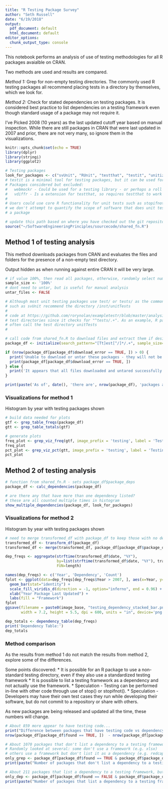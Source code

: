 ```yaml
---
title: "R Testing Package Survey"
author: "Seth Russell"
date: "6/19/2018"
output:
  pdf_document: default
  html_document: default
editor_options:
  chunk_output_type: console
---
```


This notebook performs an analysis of use of testing methodologies for all R packages avaialble on CRAN.

Two methods are used and results are compared.

*Method 1:* Grep for non-empty testing directories. The commonly used R testing packages all recommend placing tests in a directory by themselves, which we look for.

*Method 2:* Check for stated dependencies on testing packages. It is considered best practice to list dependencies on a testing framework even though standard usage of a package may not require it.


I've Picked 2008 (10 years) as the last updated cutoff year based on manual inspection. While there are still packages in CRAN that were last updated in 2007 and prior, there are not very many, so ignore them in the visualizations.


```r
knitr::opts_chunk$set(echo = TRUE)
library(dplyr)
library(stringi)
library(ggplot2)

# Testing packages
look_for_packages <- c("svUnit", "RUnit", "testthat", "testit", "unitizer", "unittest")
# testit is a minimal tool for testing packages, but it can be used for unit testing - e.g. tinytex
# Packages considered but excluded:
#   webmockr - Could be used for a testing library - or perhaps a roll your own test suite, but isn't as far as I could tell
#   vdiffr - Is a extension for testthat, so requires testthat to work
#
# Users could use core R functionality for unit tests such as stopifnot() instead of packages
# we don't attempt to quantify the scope of software that does unit testing without relying on
# a package
```

```r
# update this path based on where you have checked out the git repository
source("~/SoftwareEngineeringPrinciples/sourcecode/shared_fn.R")
```

## Method 1 of testing analysis

This method downloads packages from CRAN and evaluates the files and folders for the presence of a non-empty test directory.

Output hidden as when running against entire CRAN it will be very large.

```r
# if value 100%, then read all packages, otherwise, randomly select number of packages provided
sample_size <- '100%'
# dont need to untar, but is useful for manual analysis
untar_files <- FALSE

# Although most unit testing packages use test/ or tests/ as the common base directory, some
# such as svUnit recommend the directory /inst/unitTests
#
# code at https://github.com/rorynolan/exampletestr/blob/master/analysis/CRAN_test_analysis.Rmd misses some
# test directories since it checks for "^tests/.+". As an example, R packages using svUnit (such as gsubfn)
# often call the test directory unitTests
#

# call code from shared_fn.R to download files and extract them if desired
package_df <- initialize(search_pattern="[Tt]est[^/]*/.+", sample_size=sample_size, untar_files=untar_files)

if (nrow(package_df[package_df$download_error == TRUE, ]) > 0) {
  print('Unable to download or untar these packages - they will not be considered in analysis')
  print(package_df[package_df$download_error == TRUE, ])
} else {
  print('It appears that all files downloaded and untared successfully.')
}

print(paste('As of', date(), 'there are', nrow(package_df), 'packages available on CRAN'))
```

### Visualizations for method 1

Histogram by year with testing packages shown

```r
# build data needed for plots
gtf <- grep_table_freqs(package_df)
gtt <- grep_table_totals(gtf)

# generate plots
freq_plot <- grep_viz_freq(gtf, image_prefix = 'testing', label = 'Testing')
freq_plot
pct_plot <- grep_viz_pct(gtt, image_prefix = 'testing', label = 'Testing')
pct_plot
```

## Method 2 of testing analysis

```r
# function from shared_fn.R - sets package_df$package_deps
package_df <- calc_dependencies(package_df)

# are there any that have more than one dependency listed?
# these are all counted multiple times in histogram
show_multiple_dependencies(package_df, look_for_packages)
```

### Visualizations for method 2

Histogram by year with testing packages shown

```r
# need to merge transformed_df with package_df to keep those with no dependency and create better histogram
transformed_df <- transform_df(package_df)
transformed_df <- merge(transformed_df, package_df[package_df$package_deps == 'none', ][colnames(transformed_df)], all=TRUE)

dep_freqs <- aggregate(strftime(transformed_df$date, "%Y"),
                       by=list(strftime(transformed_df$date, "%Y"), transformed_df$package_deps),
                       FUN=length)

names(dep_freqs) <- c('Year', 'Dependency', 'Count')
fplot <- ggplot(data=dep_freqs[dep_freqs$Year > 2007, ], aes(x=Year, y=Count, fill=Dependency)) +
  geom_bar(stat="identity") +
  scale_fill_viridis_d(direction = -1, option="inferno", end = 0.96) +
  xlab("Year Package Last Updated") +
  labs(fill = "Framework")
fplot
ggsave(filename = paste0(image_base, "testing_dependency_stacked_bar.png"), fplot,
       width = 7.2, height = 5.5, dpi = 600, units = "in", device='png')

dep_totals <- dependency_table(dep_freqs)
print('Dependency Table:')
dep_totals
```

### Method comparison

As the results from method 1 do not match the results from method 2, explore some of the differences.

Some points discovered:
* It is possible for an R package to use a non-standard testing directory, even if they also use a standardized testing framework
* It is possible to list a testing framework as a dependency and not actually use the framework.
* Speculation - Testing can be performed in-line with other code through use of stop() or stopifnot().
* Speculation - Developers may have their own test cases they run while developing their software, but do not commit to a repository or share with others.

As new packages are being released and updated all the time, these numbers will change.

```r
# About 859 more appear to have testing code...
print("Difference between packages that have testing code vs dependency on testing framework:")
nrow(package_df[package_df$found == TRUE, ])  - nrow(package_df[package_df$package_deps != 'none', ])

# About 1070 packages that don't list a dependency to a testing framework, but have a testing directory
# Randomly looked at several: some don't use a framework (e.g. xlsx)
# others use a framework but don't list it as a dependency (e.g. redcapAPI)
only_grep <- package_df[package_df$found == TRUE & package_df$package_deps == 'none', ]
print(paste("Number of packages that don't list a dependency to a testing framework, but have a testing directory:", nrow(only_grep)))

# About 211 packages that list a dependency to a testing framework, but don't use one
only_dep <- package_df[package_df$found == FALSE & package_df$package_deps != 'none', ]
print(paste("Number of packages that list a dependency to a testing framework, but don't use one:", nrow(only_dep)))

```


